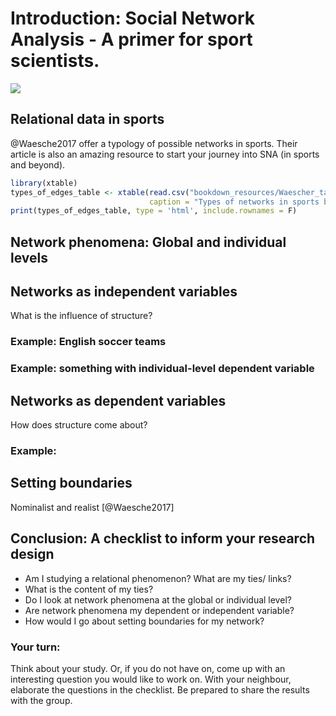 # Introduction: Social Network Analysis - A primer for sport scientists.


![](https://media.giphy.com/media/sHH10dFyWGGeA/giphy.gif)

## Relational data in sports

@Waesche2017 offer a typology of possible networks in sports. Their article is also an amazing resource to start your journey into SNA (in sports and beyond).

```r
library(xtable)
types_of_edges_table <- xtable(read.csv("bookdown_resources/Waescher_table.csv", stringsAsFactors = F, col.names = c("Network type", "Description"), row.names = NULL),
                               caption = "Types of networks in sports based on Waesche et al. (2017)")
print(types_of_edges_table, type = 'html', include.rownames = F)
```

## Network phenomena: Global and individual levels



## Networks as independent variables

What is the influence of structure?

### Example: English soccer teams

### Example: something with individual-level dependent variable

## Networks as dependent variables

How does structure come about?

### Example: 

## Setting boundaries

Nominalist and realist [@Waesche2017]

## Conclusion: A checklist to inform your research design

- Am I studying a relational phenomenon? What are my ties/ links?
- What is the content of my ties?
- Do I look at network phenomena at the global or individual level?
- Are network phenomena my dependent or independent variable?
- How would I go about setting boundaries for my network?

### Your turn:

Think about your study. Or, if you do not have on, come up with an interesting question you would like to work on. 
With your neighbour, elaborate the questions in the checklist. Be prepared to share the results with the group.
